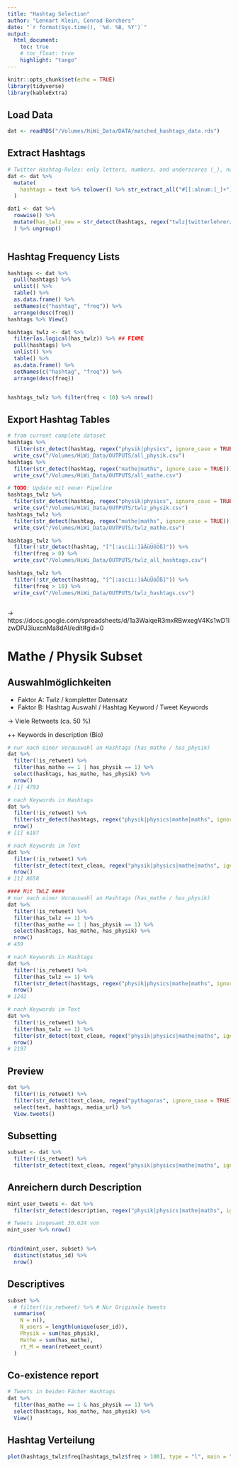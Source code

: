 ```yaml
---
title: "Hashtag Selection"
author: "Lennart Klein, Conrad Borchers"
date: "`r format(Sys.time(), '%d. %B, %Y')`"
output:
  html_document:
    toc: true
    # toc_float: true
    highlight: "tango"
---
```


```r
knitr::opts_chunk$set(echo = TRUE)
library(tidyverse)
library(kableExtra)
```

## Load Data
```r
dat <- readRDS("/Volumes/HiWi_Data/DATA/matched_hashtags_data.rds")
```

## Extract Hashtags
```r
# Twitter Hashtag-Rules: only letters, numbers, and underscores (_), no special characters.
dat <- dat %>%
  mutate(
    hashtags = text %>% tolower() %>% str_extract_all("#[[:alnum:]_]+")
  )

dat1 <- dat %>% 
  rowwise() %>% 
  mutate(has_twlz_new = str_detect(hashtags, regex("twlz|twitterlehrerzimmer|tlz|twitterlz|twlzbln|mathetwitterlehrqerzimmer|fachdidaktiktwitterlehrerzimmer|twitterkollegium|lehrerzimmer", ignore_case = TRUE))
  ) %>% ungroup()



```

## Hashtag Frequency Lists
```r
hashtags <- dat %>%
  pull(hashtags) %>%
  unlist() %>%
  table() %>%
  as.data.frame() %>%
  setNames(c("hashtag", "freq")) %>%
  arrange(desc(freq))
hashtags %>% View()

hashtags_twlz <- dat %>%
  filter(as.logical(has_twlz)) %>% ## FIXME
  pull(hashtags) %>%
  unlist() %>%
  table() %>%
  as.data.frame() %>%
  setNames(c("hashtag", "freq")) %>%
  arrange(desc(freq))


hashtags_twlz %>% filter(freq < 10) %>% nrow()
```

## Export Hashtag Tables
```r
# from current complete dataset
hashtags %>%
  filter(str_detect(hashtag, regex("physik|physics", ignore_case = TRUE))) %>%
  write_csv("/Volumes/HiWi_Data/OUTPUTS/all_physik.csv")
hashtags %>%
  filter(str_detect(hashtag, regex("mathe|maths", ignore_case = TRUE))) %>%
  write_csv("/Volumes/HiWi_Data/OUTPUTS/all_mathe.csv")

# TODO: Update mit neuer Pipeline
hashtags_twlz %>%
  filter(str_detect(hashtag, regex("physik|physics", ignore_case = TRUE))) %>%
  write_csv("/Volumes/HiWi_Data/OUTPUTS/twlz_physik.csv")
hashtags_twlz %>%
  filter(str_detect(hashtag, regex("mathe|maths", ignore_case = TRUE))) %>%
  write_csv("/Volumes/HiWi_Data/OUTPUTS/twlz_mathe.csv")

hashtags_twlz %>%
  filter(!str_detect(hashtag, "[^[:ascii:]äÄüÜöÖß]")) %>% 
  filter(freq > 0) %>%
  write_csv("/Volumes/HiWi_Data/OUTPUTS/twlz_all_hashtags.csv")

hashtags_twlz %>%
  filter(!str_detect(hashtag, "[^[:ascii:]äÄüÜöÖß]")) %>% 
  filter(freq > 10) %>% 
  write_csv("/Volumes/HiWi_Data/OUTPUTS/twlz_hashtags.csv")



```
-> https://docs.google.com/spreadsheets/d/1a3WaiqeR3mxRBwxegV4Ks1wD1IzwDPJ3iuxcnMa8dAI/edit#gid=0



# Mathe / Physik Subset
## Auswahlmöglichkeiten
- Faktor A: Twlz / kompletter Datensatz
- Faktor B: Hashtag Auswahl / Hashtag Keyword / Tweet Keywords

-> Viele Retweets (ca. 50 %)

++ Keywords in description (Bio)

```r
# nur nach einer Vorauswahl an Hashtags (has_mathe / has_physik)
dat %>%
  filter(!is_retweet) %>%
  filter(has_mathe == 1 | has_physik == 1) %>%
  select(hashtags, has_mathe, has_physik) %>%
  nrow()
# [1] 4793

# nach Keywords in Hashtags
dat %>%
  filter(!is_retweet) %>%
  filter(str_detect(hashtags, regex("physik|physics|mathe|maths", ignore_case = TRUE))) %>%
  nrow()
# [1] 6187

# nach Keywords im Text
dat %>%
  filter(!is_retweet) %>%
  filter(str_detect(text_clean, regex("physik|physics|mathe|maths", ignore_case = TRUE))) %>%
  nrow()
# [1] 8658

#### Mit TWLZ ####
# nur nach einer Vorauswahl an Hashtags (has_mathe / has_physik)
dat %>%
  filter(!is_retweet) %>%
  filter(has_twlz == 1) %>%
  filter(has_mathe == 1 | has_physik == 1) %>%
  select(hashtags, has_mathe, has_physik) %>%
  nrow()
# 459

# nach Keywords in Hashtags
dat %>%
  filter(!is_retweet) %>%
  filter(has_twlz == 1) %>%
  filter(str_detect(hashtags, regex("physik|physics|mathe|maths", ignore_case = TRUE))) %>%
  nrow()
# 1242

# nach Keywords im Text
dat %>%
  filter(!is_retweet) %>%
  filter(has_twlz == 1) %>%
  filter(str_detect(text_clean, regex("physik|physics|mathe|maths", ignore_case = TRUE))) %>%
  nrow()
# 2197
```

## Preview
```r
dat %>%
  filter(!is_retweet) %>%
  filter(str_detect(text_clean, regex("pythagoras", ignore_case = TRUE))) %>%
  select(text, hashtags, media_url) %>%
  View.tweets()
```



## Subsetting
```r
subset <- dat %>%
  filter(!is_retweet) %>%
  filter(str_detect(text_clean, regex("physik|physics|mathe|maths", ignore_case = TRUE)))
```

## Anreichern durch Description
```r
mint_user_tweets <- dat %>%
  filter(str_detect(description, regex("physik|physics|mathe|maths", ignore_case = TRUE)))

# Tweets insgesamt 30.624 von
mint_user %>% nrow()


rbind(mint_user, subset) %>%
  distinct(status_id) %>%
  nrow()
```


## Descriptives
```r
subset %>%
  # filter(!is_retweet) %>% # Nur Originale tweets
  summarise(
    N = n(),
    N_users = length(unique(user_id)),
    Physik = sum(has_physik),
    Mathe = sum(has_mathe),
    rt_M = mean(retweet_count)
  )
```


## Co-existence report
```r
# Tweets in beiden Fächer Hashtags
dat %>%
  filter(has_mathe == 1 & has_physik == 1) %>%
  select(hashtags, has_mathe, has_physik) %>%
  View()
```


## Hashtag Verteilung
```r
plot(hashtags_twlz$freq[hashtags_twlz$freq > 100], type = "l", main = "Distribution of #twitterlehrerzimmer hashtag occurrences \n Oder: Die endlose Irrelevanz der meisten Hashtags", ylab = "# of tweets in hashtag")
```
